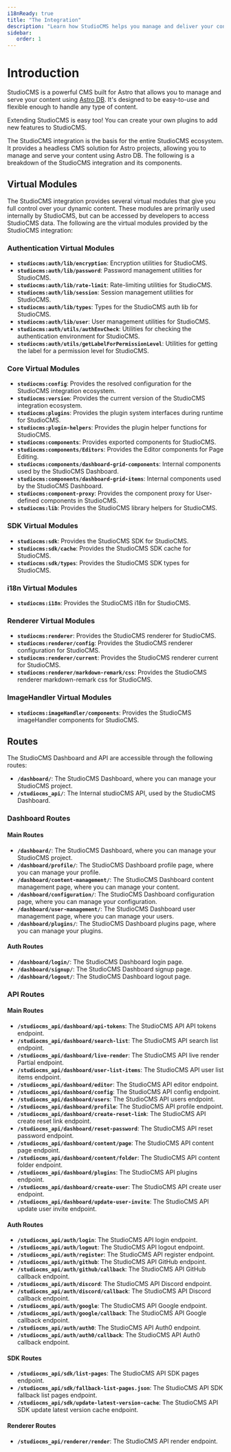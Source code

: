 ```yaml
---
i18nReady: true
title: "The Integration"
description: "Learn how StudioCMS helps you manage and deliver your content by exploring a comprehensive breakdown of it's fundamental components."
sidebar:
   order: 1
---
```


# Introduction

StudioCMS is a powerful CMS built for Astro that allows you to manage and serve your content using [Astro DB](https://docs.astro.build/en/guides/astro-db/). It's designed to be easy-to-use and flexible enough to handle any type of content.

Extending StudioCMS is easy too! You can create your own plugins to add new features to StudioCMS.

The StudioCMS integration is the basis for the entire StudioCMS ecosystem. It provides a headless CMS solution for Astro projects, allowing you to manage and serve your content using Astro DB. The following is a breakdown of the StudioCMS integration and its components.

## Virtual Modules

The StudioCMS integration provides several virtual modules that give you full control over your dynamic content. These modules are primarily used internally by StudioCMS, but can be accessed by developers to access StudioCMS data. The following are the virtual modules provided by the StudioCMS integration:

### Authentication Virtual Modules

- **`studiocms:auth/lib/encryption`**: Encryption utilities for StudioCMS.
- **`studiocms:auth/lib/password`**: Password management utilities for StudioCMS.
- **`studiocms:auth/lib/rate-limit`**: Rate-limiting utilities for StudioCMS.
- **`studiocms:auth/lib/session`**: Session management utilities for StudioCMS.
- **`studiocms:auth/lib/types`**: Types for the StudioCMS auth lib for StudioCMS.
- **`studiocms:auth/lib/user`**: User management utilities for StudioCMS.
- **`studiocms:auth/utils/authEnvCheck`**: Utilities for checking the authentication environment for StudioCMS.
- **`studiocms:auth/utils/getLabelForPermissionLevel`**: Utilities for getting the label for a permission level for StudioCMS.

### Core Virtual Modules

- **`studiocms:config`**: Provides the resolved configuration for the StudioCMS integration ecosystem.
- **`studiocms:version`**: Provides the current version of the StudioCMS integration ecosystem.
- **`studiocms:plugins`**: Provides the plugin system interfaces during runtime for StudioCMS.
- **`studiocms:plugin-helpers`**: Provides the plugin helper functions for StudioCMS.
- **`studiocms:components`**: Provides exported components for StudioCMS.
- **`studiocms:components/Editors`**: Provides the Editor components for Page Editing.
- **`studiocms:components/dashboard-grid-components`**: Internal components used by the StudioCMS Dashboard.
- **`studiocms:components/dashboard-grid-items`**: Internal components used by the StudioCMS Dashboard.
- **`studiocms:component-proxy`**: Provides the component proxy for User-defined components in StudioCMS.
- **`studiocms:lib`**: Provides the StudioCMS library helpers for StudioCMS.

### SDK Virtual Modules

- **`studiocms:sdk`**: Provides the StudioCMS SDK for StudioCMS.
- **`studiocms:sdk/cache`**: Provides the StudioCMS SDK cache for StudioCMS.
- **`studiocms:sdk/types`**: Provides the StudioCMS SDK types for StudioCMS.

### i18n Virtual Modules

- **`studiocms:i18n`**: Provides the StudioCMS i18n for StudioCMS.

### Renderer Virtual Modules

- **`studiocms:renderer`**: Provides the StudioCMS renderer for StudioCMS.
- **`studiocms:renderer/config`**: Provides the StudioCMS renderer configuration for StudioCMS.
- **`studiocms:renderer/current`**: Provides the StudioCMS renderer current for StudioCMS.
- **`studiocms:renderer/markdown-remark/css`**: Provides the StudioCMS renderer markdown-remark css for StudioCMS.

### ImageHandler Virtual Modules

- **`studiocms:imageHandler/components`**: Provides the StudioCMS imageHandler components for StudioCMS.

## Routes

The StudioCMS Dashboard and API are accessible through the following routes:

- **`/dashboard/`**: The StudioCMS Dashboard, where you can manage your StudioCMS project.
- **`/studiocms_api/`**: The Internal studioCMS API, used by the StudioCMS Dashboard.

### Dashboard Routes

#### Main Routes

- **`/dashboard/`**: The StudioCMS Dashboard, where you can manage your StudioCMS project.
- **`/dashboard/profile/`**: The StudioCMS Dashboard profile page, where you can manage your profile.
- **`/dashboard/content-management/`**: The StudioCMS Dashboard content management page, where you can manage your content.
- **`/dashboard/configuration/`**: The StudioCMS Dashboard configuration page, where you can manage your configuration.
- **`/dashboard/user-management/`**: The StudioCMS Dashboard user management page, where you can manage your users.
- **`/dashboard/plugins/`**: The StudioCMS Dashboard plugins page, where you can manage your plugins.

#### Auth Routes

- **`/dashboard/login/`**: The StudioCMS Dashboard login page.
- **`/dashboard/signup/`**: The StudioCMS Dashboard signup page.
- **`/dashboard/logout/`**: The StudioCMS Dashboard logout page.

### API Routes

#### Main Routes

- **`/studiocms_api/dashboard/api-tokens`**: The StudioCMS API API tokens endpoint.
- **`/studiocms_api/dashboard/search-list`**: The StudioCMS API search list endpoint.
- **`/studiocms_api/dashboard/live-render`**: The StudioCMS API live render Partial endpoint.
- **`/studiocms_api/dashboard/user-list-items`**: The StudioCMS API user list items endpoint.
- **`/studiocms_api/dashboard/editor`**: The StudioCMS API editor endpoint.
- **`/studiocms_api/dashboard/config`**: The StudioCMS API config endpoint.
- **`/studiocms_api/dashboard/users`**: The StudioCMS API users endpoint.
- **`/studiocms_api/dashboard/profile`**: The StudioCMS API profile endpoint.
- **`/studiocms_api/dashboard/create-reset-link`**: The StudioCMS API create reset link endpoint.
- **`/studiocms_api/dashboard/reset-password`**: The StudioCMS API reset password endpoint.
- **`/studiocms_api/dashboard/content/page`**: The StudioCMS API content page endpoint.
- **`/studiocms_api/dashboard/content/folder`**: The StudioCMS API content folder endpoint.
- **`/studiocms_api/dashboard/plugins`**: The StudioCMS API plugins endpoint.
- **`/studiocms_api/dashboard/create-user`**: The StudioCMS API create user endpoint.
- **`/studiocms_api/dashboard/update-user-invite`**: The StudioCMS API update user invite endpoint.

#### Auth Routes

- **`/studiocms_api/auth/login`**: The StudioCMS API login endpoint.
- **`/studiocms_api/auth/logout`**: The StudioCMS API logout endpoint.
- **`/studiocms_api/auth/register`**: The StudioCMS API register endpoint.
- **`/studiocms_api/auth/github`**: The StudioCMS API GitHub endpoint.
- **`/studiocms_api/auth/github/callback`**: The StudioCMS API GitHub callback endpoint.
- **`/studiocms_api/auth/discord`**: The StudioCMS API Discord endpoint.
- **`/studiocms_api/auth/discord/callback`**: The StudioCMS API Discord callback endpoint.
- **`/studiocms_api/auth/google`**: The StudioCMS API Google endpoint.
- **`/studiocms_api/auth/google/callback`**: The StudioCMS API Google callback endpoint.
- **`/studiocms_api/auth/auth0`**: The StudioCMS API Auth0 endpoint.
- **`/studiocms_api/auth/auth0/callback`**: The StudioCMS API Auth0 callback endpoint.

#### SDK Routes

- **`/studiocms_api/sdk/list-pages`**: The StudioCMS API SDK pages endpoint.
- **`/studiocms_api/sdk/fallback-list-pages.json`**: The StudioCMS API SDK fallback list pages endpoint.
- **`/studiocms_api/sdk/update-latest-version-cache`**: The StudioCMS API SDK update latest version cache endpoint.

#### Renderer Routes

- **`/studiocms_api/renderer/render`**: The StudioCMS API render endpoint.